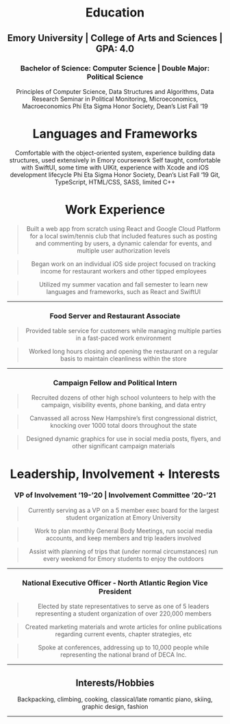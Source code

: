 
<Header title="Resume" />
<Box h={{ base: "140px", sm: "170px", lg: "170px" }} />

# Education

## Emory University | College of Arts and Sciences | GPA: 4.0

### Bachelor of Science: Computer Science | Double Major: Political Science

<LabeledIndent title="Relevant Courses:">
	Principles of Computer Science, Data Structures and Algorithms, Data Research
	Seminar in Political Monitoring, Microeconomics, Macroeconomics
</LabeledIndent>
<LabeledIndent title="Accolades:">
	Phi Eta Sigma Honor Society, Dean’s List Fall ‘19
</LabeledIndent>

# Languages and Frameworks

<LabeledIndent title="Java:">
	Comfortable with the object-oriented system, experience building data
	structures, used extensively in Emory coursework
</LabeledIndent>
<LabeledIndent title="Swift:">
	Self taught, comfortable with SwiftUI, some time with UIKit, experience with
	Xcode and iOS development lifecycle
</LabeledIndent>
<LabeledIndent title="JavaScript:">
	Phi Eta Sigma Honor Society, Dean’s List Fall ‘19
</LabeledIndent>
<LabeledIndent title="Additional:">
	Git, TypeScript, HTML/CSS, SASS, limited C++
</LabeledIndent>

# Work Experience

<HeaderWithContext
	title="Solo/Freelance Developer"
	context="Bedford, NH | June 2020 - Present"
	mb="0"
/>

> Built a web app from scratch using React and Google Cloud Platform for a local
> swim/tennis club that included features such as posting and commenting by users,
> a dynamic calendar for events, and multiple user authorization levels

> Began work on an individual iOS side project focused on tracking income for restaurant workers and other tipped employees

> Utilized my summer vacation and fall semester to learn new languages and frameworks, such as React and SwiftUI

---

<HeaderWithContext
	title="The Friendly Toast Restaurant"
	context="Bedford, NH | June 2019 - August 2020"
	noMB
/>

### Food Server and Restaurant Associate

> Provided table service for customers while managing multiple parties in a fast-paced work environment

> Worked long hours closing and opening the restaurant on a regular basis to maintain cleanliness within the store

---

<HeaderWithContext
	title="Chris Pappas for Congress"
	context="NH-01 | Nov. 2017 - Nov. 2018"
	noMB
/>

### Campaign Fellow and Political Intern

> Recruited dozens of other high school volunteers to help with the campaign, visibility events, phone banking, and data entry

> Canvassed all across New Hampshire’s first congressional district, knocking over 1000 total doors throughout the state

> Designed dynamic graphics for use in social media posts, flyers, and other significant campaign materials

# Leadership, Involvement + Interests

<HeaderWithContext
	title="Outdoor Emory"
	context="Atlanta, GA / Remote | Sep. 2019 - Present"
	noMB
/>

### VP of Involvement ’19-’20 | Involvement Committee ’20-’21

> Currently serving as a VP on a 5 member exec board for the largest student organization at Emory University

> Work to plan monthly General Body Meetings, run social media accounts, and keep members and trip leaders involved

> Assist with planning of trips that (under normal circumstances) run every weekend for Emory students to enjoy the outdoors

---

<HeaderWithContext
	title="DECA Inc."
	context="Reston, VA | Apr. 2019 - Apr. 2020"
	noMB
/>

### National Executive Officer - North Atlantic Region Vice President

> Elected by state representatives to serve as one of 5 leaders representing a student organization of over 220,000 members

> Created marketing materials and wrote articles for online publications regarding current events, chapter strategies, etc

> Spoke at conferences, addressing up to 10,000 people while representing the national brand of DECA Inc.

---

## Interests/Hobbies

Backpacking, climbing, cooking, classical/late romantic piano, skiing, graphic design, fashion

---
